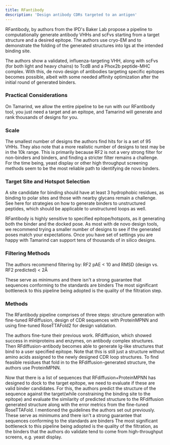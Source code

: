 ```yaml
---
title: RFantibody
description: 'Design antibody CDRs targeted to an antigen'
---
```


RFantibody, by authors from the IPD's Baker Lab propose a pipeline to computationally generate antibody VHHs and scFvs starting from a target structure and a desired epitope. The authors use cryo-EM and to demonstrate the folding of the generated structures into Igs at the intended binding site. 

The authors show a validated, influenza-targeting VHH, along with scFvs (for both light and heavy chains) to TcdB and a Phox2b peptide-MHC complex. With this, de novo design of antibodies targeting specific epitopes becomes possible, albeit with some needed affinity optimization after the initial round of generated binders. 

### Practical Considerations ###

On Tamarind, we allow the entire pipeline to be run with our RFantibody tool, you just need a target and an epitope, and Tamarind will generate and rank thousands of designs for you.

### Scale ###

The smallest number of designs the authors find hits for is a set of 95 VHHs. They also note that a more realistic number of designs to test may be in the 10k range. This is primarily because RF2 is not a very strong filter for non-binders and binders, and finding a stricter filter remains a challenge. For the time being, yeast display or other high throughput screening methods seem to be the most reliable path to identifying de novo binders. 

### Target Site and Hotspot Selection ###

A site candidate for binding should have at least 3 hydrophobic residues, as binding to polar sites and those with nearby glycans remain a challenge. See here for strategies on how to generate binders to unstructured peptides, which should be applicable to unstructured loops as well.

RFantibody is highly sensitive to specified epitope/hotspots, as it generating both the binder and the docked pose. As most with de novo design tools, we recommend trying a smaller number of designs to see if the generated poses match your expectations. Once you have set of settings you are happy with Tamarind can support tens of thousands of in silico designs.

### Filtering Methods ###

The authors recommend filtering by: RF2 pAE < 10 and RMSD (design vs. RF2 predicted) < 2Å

These serve as minimums and there isn't a strong guarantee that sequences conforming to the standards are binders The most significant bottleneck to this pipeline being adopted is the quality of the filtration step.

### Methods ###

The RFantibody pipeline comprises of three steps: structure generation with fine-tuned RFdiffusion, design of CDR sequences with ProteinMPNN and using fine-tuned RoseTTAFold2 for design validation. 

The authors fine-tune their previous work. RFdiffusion, which showed success in miniproteins and enzymes, on antibody complex structures. Then RFdiffusion-antibody becomes able to generate Ig-like structures that bind to a user specified epitope. Note that this is still just a structure without amino acids assigned to the newly designed CDR loop structures. To find feasible residues that fold in to the RFdiffusion-generated structure, the authors use ProteinMPNN. 

Now that there is a list of sequences that RFdiffusion+ProteinMPNN has designed to dock to the target epitope, we need to evaluate if these are valid binder candidates. For this, the authors predict the structure of the sequence against the target(while constraining the binding site to the epitope) and evaluate the similarity of predicted structure to the RFdiffusion generated structure along with the error metrics from the fine-tuned RoseTTAFold. I mentioned the guidelines the authors set out previously. These serve as minimums and there isn't a strong guarantee that sequences conforming to the standards are binders The most significant bottleneck to this pipeline being adopted is the quality of the filtration, as the binders that the authors do validate tend to come from high-throughput screens, e.g. yeast display.